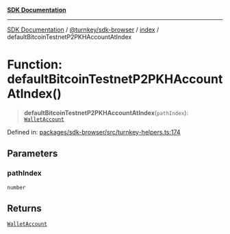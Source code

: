 [**SDK Documentation**](../../../../README.mdx)

***

[SDK Documentation](../../../../packages.mdx) / [@turnkey/sdk-browser](../../README.mdx) / [index](../README.mdx) / defaultBitcoinTestnetP2PKHAccountAtIndex

# Function: defaultBitcoinTestnetP2PKHAccountAtIndex()

> **defaultBitcoinTestnetP2PKHAccountAtIndex**(`pathIndex`): [`WalletAccount`](../interfaces/WalletAccount.mdx)

Defined in: [packages/sdk-browser/src/turnkey-helpers.ts:174](https://github.com/tkhq/sdk/blob/fd49bfe86475c8603b3eb385aa101efa36fa32fc/packages/sdk-browser/src/turnkey-helpers.ts#L174)

## Parameters

### pathIndex

`number`

## Returns

[`WalletAccount`](../interfaces/WalletAccount.mdx)
